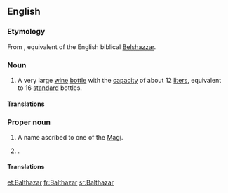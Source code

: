 ==English==

===Etymology===
From {{etyl|la}} {{term|Balthasar|lang=la}}, equivalent of the English biblical [[Belshazzar]]. 

===Noun===
{{en-noun}}

# A very large [[wine]] [[bottle]] with the [[capacity]] of about 12 [[liter]]s, equivalent to 16 [[standard]] bottles.

====Translations====
{{trans-top|very large wine bottle}}
{{trans-mid}}
{{trans-bottom}}

===Proper noun===
{{en-proper noun}}

# A name ascribed to one of the [[Magi]].
# {{given name|male|from=Persian}}.

====Translations====
{{trans-top|one of the Magi}}
{{trans-mid}}
{{trans-bottom}}

{{trans-top|male given name}}
{{trans-mid}}
{{trans-bottom}}

[[et:Balthazar]]
[[fr:Balthazar]]
[[sr:Balthazar]]